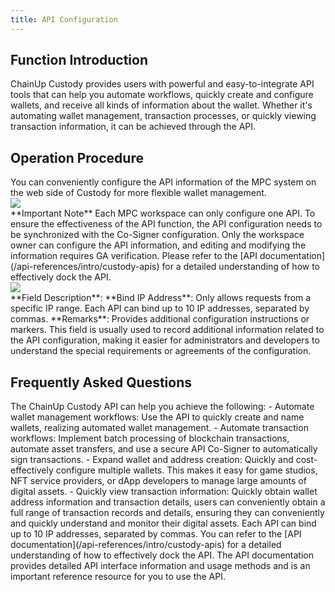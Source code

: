 ```yaml
---
title: API Configuration
---
```


##  Function Introduction

ChainUp Custody provides users with powerful and easy-to-integrate API tools that can help you automate workflows, quickly create and configure wallets, and receive all kinds of information about the wallet. Whether it's automating wallet management, transaction processes, or quickly viewing transaction information, it can be achieved through the API.

##  Operation Procedure

<Steps>

<Step title="Configure API">
You can conveniently configure the API information of the MPC system on the web side of Custody for more flexible wallet management.

<div className="w-full flex items-center justify-center">
    <img src="/images/user-guide/api.png"/>
</div>


<Warning>
**Important Note**
Each MPC workspace can only configure one API. To ensure the effectiveness of the API function, the API configuration needs to be synchronized with the Co-Signer configuration. Only the workspace owner can configure the API information, and editing and modifying the information requires GA verification. Please refer to the [API documentation](/api-references/intro/custody-apis) for a detailed understanding of how to effectively dock the API.
</Warning>

</Step>


<Step title="API Field Filling">
<div className="w-full flex items-center justify-center">
    <img src="/images/user-guide/api2.png"/>
</div>

<note>
**Field Description**:
**Bind IP Address**: Only allows requests from a specific IP range. Each API can bind up to 10 IP addresses, separated by commas.
**Remarks**: Provides additional configuration instructions or markers. This field is usually used to record additional information related to the API configuration, making it easier for administrators and developers to understand the special requirements or agreements of the configuration.
</note>
</Step>

</Steps>

##  Frequently Asked Questions

<Accordion title="What can I do with the ChainUp Custody API?">
The ChainUp Custody API can help you achieve the following:
- Automate wallet management workflows: Use the API to quickly create and name wallets, realizing automated wallet management.
- Automate transaction workflows: Implement batch processing of blockchain transactions, automate asset transfers, and use a secure API Co-Signer to automatically sign transactions.
- Expand wallet and address creation: Quickly and cost-effectively configure multiple wallets. This makes it easy for game studios, NFT service providers, or dApp developers to manage large amounts of digital assets.
- Quickly view transaction information: Quickly obtain wallet address information and transaction details, users can conveniently obtain a full range of transaction records and details, ensuring they can conveniently and quickly understand and monitor their digital assets.
</Accordion>

<Accordion title="If I have multiple IP addresses, how should I configure them?">
Each API can bind up to 10 IP addresses, separated by commas.
</Accordion>

<Accordion title="How do I use the API documentation?">
You can refer to the [API documentation](/api-references/intro/custody-apis) for a detailed understanding of how to effectively dock the API. The API documentation provides detailed API interface information and usage methods and is an important reference resource for you to use the API.
</Accordion>
